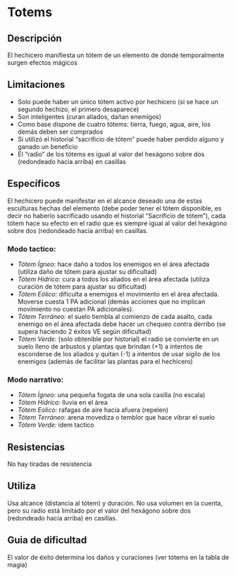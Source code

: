 # Totems

## Descripción

El hechicero manifiesta un tótem de un elemento de donde temporalmente surgen efectos mágicos

## Limitaciones

- Solo puede haber un único tótem activo por hechicero (si se hace un segundo hechizo, el primero desaparece)
- Son inteligentes (curan aliados, dañan enemigos)
- Como base dispone de cuatro tótems: tierra, fuego, agua, aire, los demás deben ser comprados
- Si utilizó el historial “sacrificio de tótem” puede haber perdido alguno y ganado un beneficio
- El “radio” de los tótems es igual al valor del hexágono sobre dos (redondeado hacia arriba) en casillas

## Específicos

El hechicero puede manifestar en el alcance deseado una de estas esculturas hechas del elemento (debe poder tener el tótem disponible, es decir no haberlo sacrificado usando el historial “Sacrificio de tótem”), cada tótem hace su efecto en el radio que es siempre igual al valor del hexágono sobre dos (redondeado hacia arriba) en casillas.

### Modo tactico:

- _Tótem Ígneo:_ hace daño a todos los enemigos en el área afectada (utiliza daño de tótem para ajustar su dificultad)
- _Tótem Hídrico:_ cura a todos los aliados en el área afectada (utiliza curación de tótem para ajustar su dificultad)
- _Tótem Eólico:_ dificulta a enemigos el movimiento en el área afectada. Moverse cuesta 1 PA adicional (demás acciones que no implican movimiento no cuestan PA adicionales).
- _Tótem Terráneo:_ el suelo tiembla al comienzo de cada asalto, cada enemigo en el área afectada debe hacer un chequeo contra derribo (se supera haciendo 2 éxitos VE según dificultad)
- _Tótem Verde:_ (solo obtenible por historial) el radio se convierte en un suelo lleno de arbustos y plantas que brindan (+1) a intentos de esconderse de los aliados y quitan (-1) a intentos de usar sigilo de los enemigos (además de facilitar las plantas para el hechicero)

### Modo narrativo:

- _Tótem Ígneo:_ una pequeña fogata de una sola casilla (no escala)
- _Tótem Hídrico:_ lluvia en el área
- _Tótem Eolico:_ rafagas de aire hacia afuera (repelen)
- _Tótem Terráneo:_ arena movediza o temblor que hace vibrar el suelo
- _Tótem Verde:_ idem tactico

## Resistencias

No hay tiradas de resistencia

## Utiliza

Usa alcance (distancia al tótem) y duración.
No usa volumen en la cuenta, pero su radio está limitado por el valor del hexágono sobre dos (redondeado hacia arriba) en casillas.

## Guia de dificultad

El valor de éxito determina los daños y curaciones (ver tótems en la tabla de magia)
